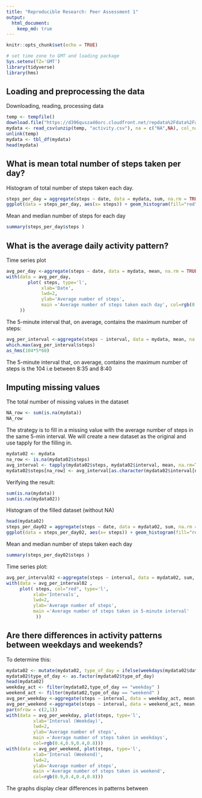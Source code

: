 ```yaml
---
title: "Reproducible Research: Peer Assessment 1"
output: 
  html_document:
    keep_md: true
---
```



```r
knitr::opts_chunk$set(echo = TRUE)
```


```r
# set time zone to GMT and loading package
Sys.setenv(TZ='GMT')
library(tidyverse)
library(hms)
```

## Loading and preprocessing the data

Downloading, reading, processing data

```r
temp <- tempfile()
download.file("https://d396qusza40orc.cloudfront.net/repdata%2Fdata%2Factivity.zip",temp)
mydata <- read_csv(unzip(temp, "activity.csv"), na = c("NA",NA), col_names = TRUE  )
unlink(temp)
mydata <- tbl_df(mydata)
head(mydata)
```



## What is mean total number of steps taken per day?


Histogram of total number of steps taken each day.

```r
steps_per_day = aggregate(steps ~ date, data = mydata, sum, na.rm = TRUE)
ggplot(data = steps_per_day, aes(x= steps)) + geom_histogram(fill="red", colour = "white") + theme_bw()
```


Mean and median number of steps for each day

```r
summary(steps_per_day$steps )
```



## What is the average daily activity pattern?

Time series plot

```r
avg_per_day <-aggregate(steps ~ date, data = mydata, mean, na.rm = TRUE)
with(data = avg_per_day, 
        plot( steps, type='l', 
             xlab='Date',
             lwd=2, 
             ylab='Average number of steps',
             main ='Average number of steps taken each day', col=rgb(0.2,0.4,0.6,0.8)
     ))
```


The 5-minute interval that, on average, contains the maximum number of steps:

```r
avg_per_interval <-aggregate(steps ~ interval, data = mydata, mean, na.rm = TRUE)
which.max(avg_per_interval$steps)
as_hms(104*5*60)
```

The 5-minute interval that, on average, contains the maximum number of steps is the 104 i.e between 8:35 and 8:40

## Imputing missing values

The total number of missing values in the dataset

```r
NA_row <- sum(is.na(mydata))
NA_row
```
The strategy is to fill in a missing value with the average number of steps in the same 5-min interval.
We will create a new dataset as the original and use tapply for the filling in.

```r
mydata02 <- mydata
na_row <- is.na(mydata02$steps)
avg_interval <- tapply(mydata02$steps, mydata02$interval, mean, na.rm=TRUE, simplify=TRUE)
mydata02$steps[na_row] <- avg_interval[as.character(mydata02$interval[na_row])]
```


Verifying the result:
```r
sum(is.na(mydata))
sum(is.na(mydata02))
```

Histogram of the filled dataset (without NA)

```r
head(mydata02)
steps_per_day02 = aggregate(steps ~ date, data = mydata02, sum, na.rm = TRUE)
ggplot(data = steps_per_day02, aes(x= steps)) + geom_histogram(fill="red", colour = "white") + theme_bw()
```


Mean and median number of steps taken each day

```r
summary(steps_per_day02$steps )
```

Time series plot:
```r
avg_per_interval02 <-aggregate(steps ~ interval, data = mydata02, sum, na.rm = TRUE)
with(data = avg_per_interval02 , 
     plot( steps, col="red", type='l', 
          xlab='Intervals',
          lwd=2, 
          ylab='Average number of steps',
          main ='Average number of steps taken in 5-minute interval'
           ))
```

## Are there differences in activity patterns between weekdays and weekends?


To determine this:
```r
mydata02 <- mutate(mydata02, type_of_day = ifelse(weekdays(mydata02$date) == "Saturday" | weekdays(mydata02$date) == "Sunday", "weekend", "weekday"))
mydata02$type_of_day <- as.factor(mydata02$type_of_day)
head(mydata02)
weekday_act <- filter(mydata02,type_of_day == "weekday" )
weekend_act <- filter(mydata02,type_of_day == "weekend" )
avg_per_weekday <-aggregate(steps ~ interval, data = weekday_act, mean, na.rm = TRUE)
avg_per_weekend <-aggregate(steps ~ interval, data = weekend_act, mean, na.rm = TRUE)
par(mfrow = c(2,1))
with(data = avg_per_weekday, plot(steps, type='l', 
          xlab='Interval (Weekday)',
          lwd=2, 
          ylab='Average number of steps',
          main ='Average number of steps taken in weekdays',
          col=rgb(0.4,0.9,0.4,0.8)))
with(data = avg_per_weekend, plot(steps, type='l',
          xlab='Interval (Weekend)',
          lwd=2, 
          ylab='Average number of steps',
          main ='Average number of steps taken in weekend', 
          col=rgb(0.9,0.4,0.4,0.8)))
```

The graphs display clear differences in patterns between
